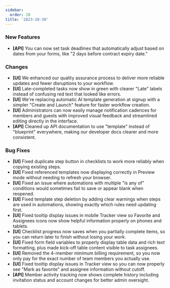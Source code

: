 ```yaml
---
sidebar:
  order: 28
title: '2023-10-30'
---
```


### New Features

- **[API]** You can now set task deadlines that automatically adjust based on dates from your forms, like "2 days before contract expiry date."

### Changes

- **[UI]** We enhanced our quality assurance process to deliver more reliable updates and fewer disruptions to your workflow.
- **[UI]** Late-completed tasks now show in green with clearer "Late" labels instead of confusing red text that looked like errors.
- **[UI]** We're replacing automatic AI template generation at signup with a simpler "Create and Launch" feature for faster workflow creation.
- **[UI]** Administrators can now easily manage notification cadences for members and guests with improved visual feedback and streamlined editing directly in the interface.
- **[API]** Cleaned up API documentation to use "template" instead of "blueprint" everywhere, making our developer docs clearer and more consistent.

### Bug Fixes

- **[UI]** Fixed duplicate step button in checklists to work more reliably when copying existing steps.
- **[UI]** Fixed referenced templates now displaying correctly in Preview mode without needing to refresh your browser.
- **[UI]** Fixed an issue where automations with multiple "is any of" conditions would sometimes fail to save or appear blank when reopened.
- **[UI]** Fixed template step deletion by adding clear warnings when steps are used in automations, showing exactly which rules need updating first.
- **[UI]** Fixed tooltip display issues in mobile Tracker view so Favorite and Assignees icons now show helpful information properly on phones and tablets.
- **[UI]** Checklist progress now saves when you partially complete items, so you can return later to finish without losing your work.
- **[UI]** Fixed form field variables to properly display table data and rich text formatting, plus made kick-off table content visible to task assignees.
- **[UI]** Removed the 4-member minimum billing requirement, so you now only pay for the exact number of team members you actually use.
- **[UI]** Fixed tooltip display issues in Tracker view so you can now properly see "Mark as favorite" and assignee information without cutoff.
- **[API]** Member activity tracking now shows complete history including invitation status and account changes for better admin oversight.
